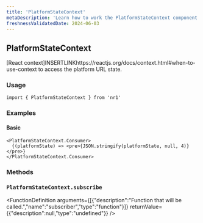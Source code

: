 ```yaml
---
title: 'PlatformStateContext'
metaDescription: 'Learn how to work the PlatformStateContext component'
freshnessValidatedDate: 2024-06-03
---
```

## PlatformStateContext

\[React context]INSERTLINKhttps://reactjs.org/docs/context.html#when-to-use-context to access the platform URL state.

### Usage

```
import { PlatformStateContext } from 'nr1'
```



### Examples

#### Basic

```
<PlatformStateContext.Consumer>
  {(platformState) => <pre>{JSON.stringify(platformState, null, 4)}</pre>}
</PlatformStateContext.Consumer>
```



### Methods

### `PlatformStateContext.subscribe`

<FunctionDefinition arguments={[{"description":"Function that will be called.","name":"subscriber","type":"function"}]} returnValue={{"description":null,"type":"undefined"}} />